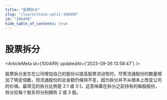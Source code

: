 ```yaml
---
title: "股票拆分"
slug: "/learn/stock-split-100499"
id: "100499"
hide_table_of_contents: true
---
```



# 股票拆分

<ArticleMeta id={100499} updatedAt={'2023-09-26 13:58:47'} />
<div className='border-solid border-b border-t-0 my-4 border-[var(--ifm-color-gray-300)]' />

股票拆分发生在公司增加自己的股份以提高股票流动性时。尽管流通股份的数量增加了特定倍数，但流通股份的总金额仍保持不变，因为拆分并不从根本上改变公司的价值。最常见的拆分比例是 2:1 或 3:1。这意味着在拆分之前持有的每股股份，拆分后每个股东将分别拥有 2 或 3 股。
